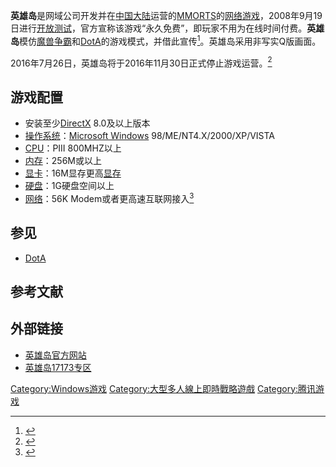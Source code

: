 {{Infobox VG
|title= 英雄岛OnLine
| english =  
|image= 
|caption= 
|developer= 网域游戏
|publisher= 网域游戏
|distributor= 
|designer= 
|series= 
|engine= 
|released= [[中国大陆|中国大陆]]
|genre= MMORTS
|modes= [[网络游戏|网络游戏]]
|platforms= [[Microsoft_Windows|Windows]]
}}
'''英雄岛'''是网域公司开发并在[[中国大陆|中国大陆]]运营的[[MMORTS|MMORTS]]的[[网络游戏|网络游戏]]，2008年9月19日进行[[开放测试|开放测试]]，官方宣称该游戏“永久免费”，即玩家不用为在线时间付费。'''英雄岛'''模仿[[魔兽争霸|魔兽争霸]]和[[DotA|DotA]]的游戏模式，并借此宣传<ref>{{Cite web |url=http://news.17173.com/content/2008-09-18/20080918131556851,1.shtml |title=17173.com：SKY谈英雄岛及DOTA |access-date=2008-09-21 |archive-date=2009-04-22 |archive-url=https://web.archive.org/web/20090422064002/http://news.17173.com/content/2008-09-18/20080918131556851,1.shtml |dead-url=no }}</ref>。英雄岛采用非写实Q版画面。

2016年7月26日，英雄岛将于2016年11月30日正式停止游戏运营。<ref>{{Cite web |url=http://yxd.qq.com/webplat/info/news_version3/1428/2354/2355/2356/m2218/201607/489817.shtml |title=《英雄岛》停止运营公告 |access-date=2016-07-30 |archive-url=https://web.archive.org/web/20160808215017/http://yxd.qq.com/webplat/info/news_version3/1428/2354/2355/2356/m2218/201607/489817.shtml |archive-date=2016-08-08 |dead-url=yes }}</ref>

==游戏配置==
*安装至少[[DirectX|DirectX]] 8.0及以上版本
*[[操作系统|操作系统]]：[[Microsoft_Windows|Microsoft Windows]] 98/ME/NT4.X/2000/XP/VISTA
*[[CPU|CPU]]：PIII 800MHZ以上
*[[内存|内存]]：256M或以上
*[[显卡|显卡]]：16M显存更高[[显存|显存]]
*[[硬盘|硬盘]]：1G硬盘空间以上
*[[网络|网络]]：56K Modem或者更高速互联网接入<ref>{{Cite web |url=http://yxd.17173.com/ksss/02.shtml |title=17173.com：英雄岛配置要求 |access-date=2008-09-22 |archive-date=2016-03-04 |archive-url=https://web.archive.org/web/20160304111058/http://yxd.17173.com/ksss/02.shtml |dead-url=no }}</ref>

==参见==
*[[DotA|DotA]]
==参考文献==
{{Reflist}}
==外部链接==
*[https://web.archive.org/web/20080921170745/http://yxd.21mmo.com/ 英雄岛官方网站]
*[http://yxd.17173.com/ 英雄岛17173专区] {{Wayback|url=http://yxd.17173.com/ |date=20210102104336 }}

{{腾讯游戏}}

[[Category:Windows游戏|Category:Windows游戏]]
[[Category:大型多人線上即時戰略遊戲|Category:大型多人線上即時戰略遊戲]]
[[Category:腾讯游戏|Category:腾讯游戏]]